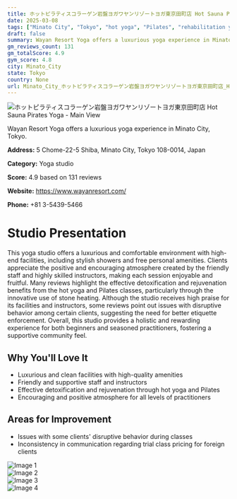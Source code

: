 ```yaml
---
title: ホットピラティスコラーゲン岩盤ヨガワヤンリゾートヨガ東京田町店 Hot Sauna Pirates  Yoga
date: 2025-03-08
tags: ["Minato City", "Tokyo", "hot yoga", "Pilates", "rehabilitation yoga", "luxurious", "community-oriented", "Minato City"]  
draft: false
summary: Wayan Resort Yoga offers a luxurious yoga experience in Minato City, Tokyo.
gm_reviews_count: 131
gm_totalScore: 4.9
gym_score: 4.8
city: Minato_City
state: Tokyo
country: None
url: Minato_City_ホットピラティスコラーゲン岩盤ヨガワヤンリゾートヨガ東京田町店_Hot_Sauna_Pirates_Yoga
---
```


<div className="aspect-[16/9] relative my-8">
  <img 
    src="https://lh5.googleusercontent.com/p/AF1QipN1fKBBVgNuKU8MSgpo0Sj7hOzVyA6no6l6wvCQ=w1920-h1080-k-no"
    alt="ホットピラティスコラーゲン岩盤ヨガワヤンリゾートヨガ東京田町店 Hot Sauna Pirates  Yoga - Main View"
    className="object-cover absolute inset-0 w-full h-full rounded-lg"
  />
</div>

Wayan Resort Yoga offers a luxurious yoga experience in Minato City, Tokyo.

**Address:** 5 Chome-22-5 Shiba, Minato City, Tokyo 108-0014, Japan

**Category:** Yoga studio

**Score:** 4.9 based on 131 reviews

**Website:** https://www.wayanresort.com/

**Phone:** +81 3-5439-5466

# Studio Presentation

This yoga studio offers a luxurious and comfortable environment with high-end facilities, including stylish showers and free personal amenities. Clients appreciate the positive and encouraging atmosphere created by the friendly staff and highly skilled instructors, making each session enjoyable and fruitful. Many reviews highlight the effective detoxification and rejuvenation benefits from the hot yoga and Pilates classes, particularly through the innovative use of stone heating. Although the studio receives high praise for its facilities and instructors, some reviews point out issues with disruptive behavior among certain clients, suggesting the need for better etiquette enforcement. Overall, this studio provides a holistic and rewarding experience for both beginners and seasoned practitioners, fostering a supportive community feel.

## Why You'll Love It

- Luxurious and clean facilities with high-quality amenities
- Friendly and supportive staff and instructors
- Effective detoxification and rejuvenation through hot yoga and Pilates
- Encouraging and positive atmosphere for all levels of practitioners

## Areas for Improvement

- Issues with some clients' disruptive behavior during classes
- Inconsistency in communication regarding trial class pricing for foreign clients

<div className="grid grid-cols-1 xl:grid-cols-2 gap-4 my-8">
<div className="aspect-[4/3] relative"><img src="https://lh3.googleusercontent.com/p/AF1QipOCMRkftHjxuO1KRayPvLGGavTp8diG7-pfHY_z=w1920-h1080-k-no" alt="Image 1" className="object-cover absolute inset-0 w-full h-full rounded-lg" /></div>
<div className="aspect-[4/3] relative"><img src="https://lh5.googleusercontent.com/p/AF1QipOcqdpQAhtPSz9DsFsKXSWNeYu0ke9xqgd-2YVG=w1920-h1080-k-no" alt="Image 2" className="object-cover absolute inset-0 w-full h-full rounded-lg" /></div>
<div className="aspect-[4/3] relative"><img src="https://lh5.googleusercontent.com/p/AF1QipNjJVWEopwAb0U5Qs3516ibvyW9xe_VJtPUoR90=w1920-h1080-k-no" alt="Image 3" className="object-cover absolute inset-0 w-full h-full rounded-lg" /></div>
<div className="aspect-[4/3] relative"><img src="https://lh5.googleusercontent.com/p/AF1QipOcqyFQeG0ik_DMiZP5vVu6VmVrhpIKQqaBTns4=w1920-h1080-k-no" alt="Image 4" className="object-cover absolute inset-0 w-full h-full rounded-lg" /></div>
</div>